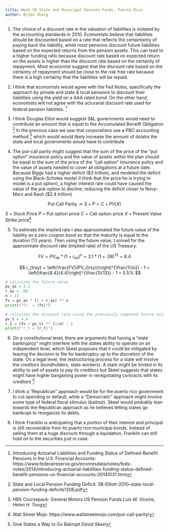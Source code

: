 ```yaml
---
title: Week 5B State and Municipal Pension Funds, Puerto Rico
author: Bryan Zhang
---
```


1. The choice of a discount rate in the valuation of liabilities is violated by the accounting standards in 2010. Economists believe that liabilities should be discounted based on a rate that reflects the certaintanty of paying back the liabiility, while most pensions discount future liabilities based on the expected returns from the pension assets. This can lead to a higher funding ratio because discount rate based on expected return on the assets is higher than the discount rate based on the certainty of repayment. Most economist suggest that the discount rate based on the certainty of repayment should be close to the risk free rate because there is a high certainty that the liabilities will be repaid. 

2. I think that economists would agree with the Fed Notes, specifically the approach by private and state & local pensions to discount their liabilities using the yield on a AAA rated bond. On the other hand, economists will not agree with the acturarial discount rate used for federal pension liabilites. ^[Introducing Actuarial Liabilities and Funding Status of Defined-Benefit Pensions in the U.S. Financial Accounts: https://www.federalreserve.gov/econresdata/notes/feds-notes/2014/introducing-actuarial-liabilities-funding-status-defined-benefit-pensions-us-financial-accounts-20141031.html]

3. I think Douglas Elliot would suggest S&L governments would need to contribute an amount that is equal to the Accumulated Beneift Obligation ^[State and Local Pension Funding Deficit: 5B-Elliott-2010--state-local-pension-funding-deficits1206.pdf] In the previous case we saw that corporations use a PBO accounting method ^[HBS Coursepack: General Motors US Pension Funds *Luis M. Viceira, Helen H. Tung*] which would would likely increase the amount of dolalrs the state and local governments would have to contribute


4. The put-call parity might suggest that the sum of the price of the "put option" insurance policy and the value of assets within the plan should be equal to the sum of the price of the "call option" insurance policy and the value of assets needed to cover all obligations at a future date. Because Biggs had a higher deficit ($3 trillion), and modeled the deficit using the Black-Scholes model (I think that the price he is trying to model is a put option), a higher interest rate could have caused the value of the put-option to decline, reducing the deficit closer to Novy-Marx and Rauh ($2.4 trillion)

$$ \text{Put Call Parity} \to S + P = C + PV(X) $$

$S$ = Stock Price
$P$ = Put option price
$C$ = Call option price
$X$ = Present Value Strike price^[Wall Street Mojo: https://www.wallstreetmojo.com/put-call-parity/]



5. To estimate the implied rate I also approximated the future value of the liability as a zero coupon bond so that the maturity is equal to the duration (13 years). Then using the future value, I solved for the approximate discount rate (implied rate) of the US Treasury. 

$$ FV = PV_{as} * (1 + r_{as})^n = 3.1 * (1 + .08) ^ 13 = 8.4 $$

$$ r_{trsy} = \left(\frac{FV}{PV_{trsy}}\right)^{\frac{1}{n}} - 1 = \left(\frac{8.4}{4.4}\right)^{\frac{1}{13}} - 1 = 5.1\% $$ 


```python
# calculate the future value
pv_as = 3.1
r_as = .08
n = 13
fv = pv_as * (1 + r_as) ** n
print(f"fv  = {fv}")

# calculate the discount rate using the previously computed future value
pv_t = 4.4
r_t = (fv / pv_t) ** (1/n) - 1
print(f"r_t = {r_t}")
```

6. On a constitutional level, there are arguments that having a "state bankruptcy" might interfere with the states ability to operate on an independent level, which Skeel proposes that it could be mitigated by leaving the decision to file for bankruptcy up to the discretion of the state. On a legal level, the restructuring process for a state will involve the creditors (bondholders, state workers). A state might be limited in its ability to sell of assets to pay its creditors but Skeel suggests that states might have higher bargaining power in renegotiating contracts with its creditors ^[Give States a Way to Go Bakrupt *David Skeel*]

7. I think a "Republican" approach would be for the puerto rico government to cut spending or default, while a "Democratic" approach might involve some type of federal fiscal stimulus (bailout). Skeel would probably lean towards the Republican approach as he believes letting states go bankrupt to reorganize its debts. 

8. I think Franklin is anticipating that a portion of their interest and principal is still recoverable from its puerto rico municipal bonds. Instead of selling them at a huge discount through a liquidation, Franklin can still hold on to the securities just in case. 

